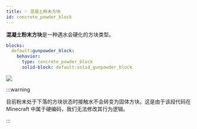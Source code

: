 ```yaml
---
title: 💦 混凝土粉末方块
id: concrete_powder_block
---
```


**混凝土粉末方块**是一种遇水会硬化的方块类型。

```yml
blocks:
  default:gunpowder_block:
    behavior:
      type: concrete_powder_block
      solid-block: default:solid_gunpowder_block
```

![](/img/concrete_powder_block.png)

:::warning

目前粉末处于下落的方块状态时接触水不会转变为固体方块。这是由于该段代码在 Minecraft 中属于硬编码，我们无法修改其行为逻辑。

:::